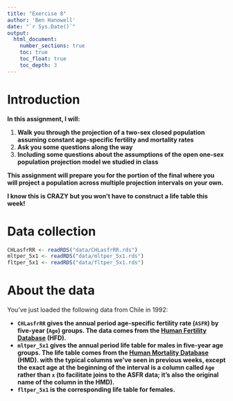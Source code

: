 ```yaml
---
title: "Exercise 8"
author: 'Ben Hanowell'
date: "`r Sys.Date()`"
output:
  html_document:
    number_sections: true
    toc: true
    toc_float: true
    toc_depth: 3
---
```


# Introduction {.unnumbered}

**In this assignment, I will:**

1. **Walk you through the projection of a two-sex closed population assuming constant age-specific fertility and mortality rates**
1. **Ask you some questions along the way**
1. **Including some questions about the assumptions of the open one-sex population projection model we studied in class**

**This assignment will prepare you for the portion of the final where you will project a population across multiple projection intervals on your own.**

**I know this is CRAZY but you won't have to construct a life table this week!**

# Data collection {.unnumbered}

```r
CHLasfrRR <- readRDS("data/CHLasfrRR.rds")
mltper_5x1 <- readRDS("data/mltper_5x1.rds")
fltper_5x1 <- readRDS("data/fltper_5x1.rds")
```

# About the data {.unnumbered}

You've just loaded the following data from Chile in 1992:

* **`CHLasfrRR` gives the annual period age-specific fertility rate (`ASFR`) by five-year (`Age`) groups. The data comes from the [Human Fertility Database](https://www.humanfertility.org/) (HFD).**
* **`mltper_5x1` gives the annual period life table for males in five-year age groups. The life table comes from the [Human Mortality Database](https://mortality.org/) (HMD). with the typical columns we've seen in previous weeks, except the exact age at the beginning of the interval is a column called `Age` rather than `x` (to facilitate joins to the ASFR data; it's also the original name of the column in the HMD).**
* **`fltper_5x1` is the corresponding life table for females.**
